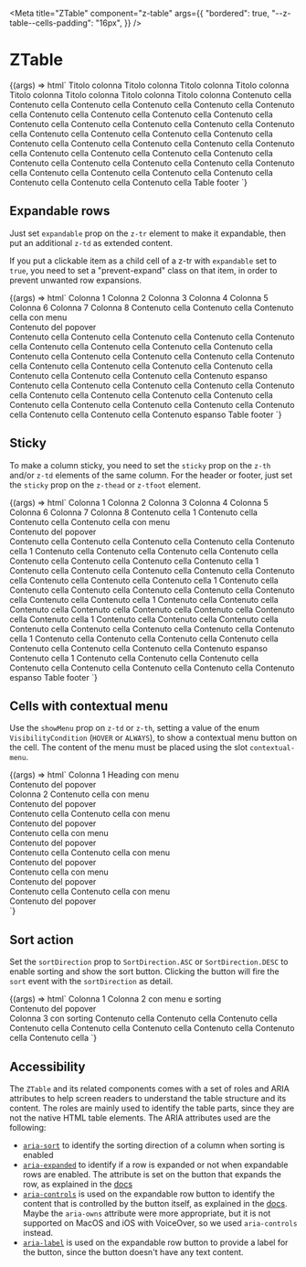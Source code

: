 
<Meta
  title="ZTable"
  component="z-table"
  args={{
    "bordered": true,
    "--z-table--cells-padding": "16px",
  }}
/>

# ZTable

<Canvas>
  <Story name="ZTable">
    {(args) => html`<z-table
      class="z-table-demo"
      .bordered=${args.bordered}
      style=${styleMap({
        "--z-table--cells-padding": args["--z-table--cells-padding"],
      })}
    >
      <z-thead>
        <z-tr>
          <z-th>Titolo colonna</z-th>
          <z-th>Titolo colonna</z-th>
          <z-th>Titolo colonna</z-th>
          <z-th>Titolo colonna</z-th>
          <z-th>Titolo colonna</z-th>
          <z-th>Titolo colonna</z-th>
          <z-th>Titolo colonna</z-th>
          <z-th>Titolo colonna</z-th>
        </z-tr>
      </z-thead>
      <z-tbody>
        <z-tr>
          <z-td>Contenuto cella</z-td>
          <z-td>Contenuto cella</z-td>
          <z-td>Contenuto cella</z-td>
          <z-td>Contenuto cella</z-td>
          <z-td>Contenuto cella</z-td>
          <z-td>Contenuto cella</z-td>
          <z-td>Contenuto cella</z-td>
          <z-td>Contenuto cella</z-td>
        </z-tr>
        <z-tr>
          <z-td>Contenuto cella</z-td>
          <z-td>Contenuto cella</z-td>
          <z-td>Contenuto cella</z-td>
          <z-td>Contenuto cella</z-td>
          <z-td>Contenuto cella</z-td>
          <z-td>Contenuto cella</z-td>
          <z-td>Contenuto cella</z-td>
          <z-td>Contenuto cella</z-td>
        </z-tr>
        <z-tr>
          <z-td>Contenuto cella</z-td>
          <z-td>Contenuto cella</z-td>
          <z-td>Contenuto cella</z-td>
          <z-td>Contenuto cella</z-td>
          <z-td>Contenuto cella</z-td>
          <z-td>Contenuto cella</z-td>
          <z-td>Contenuto cella</z-td>
          <z-td>Contenuto cella</z-td>
        </z-tr>
        <z-tr>
          <z-td>Contenuto cella</z-td>
          <z-td>Contenuto cella</z-td>
          <z-td>Contenuto cella</z-td>
          <z-td>Contenuto cella</z-td>
          <z-td>Contenuto cella</z-td>
          <z-td>Contenuto cella</z-td>
          <z-td>Contenuto cella</z-td>
          <z-td>Contenuto cella</z-td>
        </z-tr>
        <z-tr>
          <z-td>Contenuto cella</z-td>
          <z-td>Contenuto cella</z-td>
          <z-td>Contenuto cella</z-td>
          <z-td>Contenuto cella</z-td>
          <z-td>Contenuto cella</z-td>
          <z-td>Contenuto cella</z-td>
          <z-td>Contenuto cella</z-td>
          <z-td>Contenuto cella</z-td>
        </z-tr>
      </z-tbody>
      <z-tfoot>
        <z-tr>
          <z-td colspan="8">Table footer</z-td>
        </z-tr>
      </z-tfoot>
    </z-table>`}
  </Story>
</Canvas>

## Expandable rows

Just set `expandable` prop on the `z-tr` element to make it expandable, then put an additional `z-td` as extended content.

If you put a clickable item as a child cell of a z-tr with `expandable` set to `true`, you need to set a "prevent-expand" class on that item, in order to prevent unwanted row expansions.

<Canvas>
  <Story name="Expandable rows">
    {(args) => html`<z-table
      class="z-table-demo"
      .bordered=${args.bordered}
      style=${styleMap({
        "--z-table--cells-padding": args["--z-table--cells-padding"],
      })}
    >
      <z-thead>
        <z-tr>
          <z-th>Colonna 1</z-th>
          <z-th>Colonna 2</z-th>
          <z-th>Colonna 3</z-th>
          <z-th>Colonna 4</z-th>
          <z-th>Colonna 5</z-th>
          <z-th>Colonna 6</z-th>
          <z-th>Colonna 7</z-th>
          <z-th>Colonna 8</z-th>
        </z-tr>
      </z-thead>
      <z-tbody>
        <z-tr>
          <z-td>Contenuto cella</z-td>
          <z-td>Contenuto cella</z-td>
          <z-td show-menu>
            <span>Contenuto cella con menu</span>
            <div slot="contextual-menu">Contenuto del popover</div></z-td
          >
          <z-td>Contenuto cella</z-td>
          <z-td>Contenuto cella</z-td>
          <z-td>Contenuto cella</z-td>
          <z-td>Contenuto cella</z-td>
          <z-td>Contenuto cella</z-td>
        </z-tr>
        <z-tr>
          <z-td>Contenuto cella</z-td>
          <z-td>Contenuto cella</z-td>
          <z-td>Contenuto cella</z-td>
          <z-td>Contenuto cella</z-td>
          <z-td>Contenuto cella</z-td>
          <z-td>Contenuto cella</z-td>
          <z-td>Contenuto cella</z-td>
          <z-td>Contenuto cella</z-td>
        </z-tr>
        <z-tr expandable>
          <z-td>Contenuto cella</z-td>
          <z-td>Contenuto cella</z-td>
          <z-td>
            <span>Contenuto cella</span>
            <z-button
              class="prevent-expand"
              onclick="alert('button clicked without expanding the row')"
              icon="plus"
              size="x-small"
            ></z-button
          ></z-td>
          <z-td>Contenuto cella</z-td>
          <z-td>Contenuto cella</z-td>
          <z-td>Contenuto cella</z-td>
          <z-td>Contenuto cella</z-td>
          <z-td>Contenuto cella</z-td>
          <z-td>Contenuto espanso</z-td>
        </z-tr>
        <z-tr>
          <z-td>Contenuto cella</z-td>
          <z-td>Contenuto cella</z-td>
          <z-td>Contenuto cella</z-td>
          <z-td>Contenuto cella</z-td>
          <z-td>Contenuto cella</z-td>
          <z-td>Contenuto cella</z-td>
          <z-td>Contenuto cella</z-td>
          <z-td>Contenuto cella</z-td>
        </z-tr>
        <z-tr expandable>
          <z-td>Contenuto cella</z-td>
          <z-td>Contenuto cella</z-td>
          <z-td>Contenuto cella</z-td>
          <z-td>Contenuto cella</z-td>
          <z-td>Contenuto cella</z-td>
          <z-td>Contenuto cella</z-td>
          <z-td>Contenuto cella</z-td>
          <z-td>Contenuto cella</z-td>
          <z-td>Contenuto espanso</z-td>
        </z-tr>
      </z-tbody>
      <z-tfoot>
        <z-tr>
          <z-td colspan="8">Table footer</z-td>
        </z-tr>
      </z-tfoot>
    </z-table>`}
  </Story>
</Canvas>

## Sticky

To make a column sticky, you need to set the `sticky` prop on the `z-th` and/or `z-td` elements of the same column.
For the header or footer, just set the `sticky` prop on the `z-thead` or `z-tfoot` element.

<Canvas>
  <Story
    name="Sticky"
    args={{
      stickyHeader: true,
      stickyFooter: true,
      stickFirstColumn: true,
    }}
  >
    {(args) => html`<z-table
      class="z-table-demo"
      .bordered=${args.bordered}
      style=${styleMap({
        "--z-table--cells-padding": args["--z-table--cells-padding"],
        "height": "400px",
      })}
    >
      <z-thead .sticky=${args.stickyHeader}>
        <z-tr>
          <z-th .sticky=${args.stickFirstColumn}>Colonna 1</z-th>
          <z-th>Colonna 2</z-th>
          <z-th>Colonna 3</z-th>
          <z-th>Colonna 4</z-th>
          <z-th>Colonna 5</z-th>
          <z-th>Colonna 6</z-th>
          <z-th>Colonna 7</z-th>
          <z-th>Colonna 8</z-th>
        </z-tr>
      </z-thead>
      <z-tbody>
        <z-tr>
          <z-td .sticky=${args.stickFirstColumn}>Contenuto cella 1</z-td>
          <z-td>Contenuto cella</z-td>
          <z-td>Contenuto cella</z-td>
          <z-td show-menu>
            <span>Contenuto cella con menu</span>
            <div slot="contextual-menu">Contenuto del popover</div></z-td
          >
          <z-td>Contenuto cella</z-td>
          <z-td>Contenuto cella</z-td>
          <z-td>Contenuto cella</z-td>
          <z-td>Contenuto cella</z-td>
        </z-tr>
        <z-tr>
          <z-td .sticky=${args.stickFirstColumn}>Contenuto cella 1</z-td>
          <z-td>Contenuto cella</z-td>
          <z-td>Contenuto cella</z-td>
          <z-td>Contenuto cella</z-td>
          <z-td>Contenuto cella</z-td>
          <z-td>Contenuto cella</z-td>
          <z-td>Contenuto cella</z-td>
          <z-td>Contenuto cella</z-td>
        </z-tr>
        <z-tr>
          <z-td .sticky=${args.stickFirstColumn}>Contenuto cella 1</z-td>
          <z-td>Contenuto cella</z-td>
          <z-td>Contenuto cella</z-td>
          <z-td>Contenuto cella</z-td>
          <z-td>Contenuto cella</z-td>
          <z-td>Contenuto cella</z-td>
          <z-td>Contenuto cella</z-td>
          <z-td>Contenuto cella</z-td>
        </z-tr>
        <z-tr>
          <z-td .sticky=${args.stickFirstColumn}>Contenuto cella 1</z-td>
          <z-td>Contenuto cella</z-td>
          <z-td>Contenuto cella</z-td>
          <z-td>Contenuto cella</z-td>
          <z-td>Contenuto cella</z-td>
          <z-td>Contenuto cella</z-td>
          <z-td>Contenuto cella</z-td>
          <z-td>Contenuto cella</z-td>
        </z-tr>
        <z-tr>
          <z-td .sticky=${args.stickFirstColumn}>Contenuto cella 1</z-td>
          <z-td>Contenuto cella</z-td>
          <z-td>Contenuto cella</z-td>
          <z-td>Contenuto cella</z-td>
          <z-td>Contenuto cella</z-td>
          <z-td>Contenuto cella</z-td>
          <z-td>Contenuto cella</z-td>
          <z-td>Contenuto cella</z-td>
        </z-tr>
        <z-tr>
          <z-td .sticky=${args.stickFirstColumn}>Contenuto cella 1</z-td>
          <z-td>Contenuto cella</z-td>
          <z-td>Contenuto cella</z-td>
          <z-td>Contenuto cella</z-td>
          <z-td>Contenuto cella</z-td>
          <z-td>Contenuto cella</z-td>
          <z-td>Contenuto cella</z-td>
          <z-td>Contenuto cella</z-td>
        </z-tr>
        <z-tr expandable>
          <z-td .sticky=${args.stickFirstColumn}>Contenuto cella 1</z-td>
          <z-td>Contenuto cella</z-td>
          <z-td>Contenuto cella</z-td>
          <z-td>Contenuto cella</z-td>
          <z-td>Contenuto cella</z-td>
          <z-td>Contenuto cella</z-td>
          <z-td>Contenuto cella</z-td>
          <z-td>
            <span>Contenuto cella</span>
            <z-button
              class="prevent-expand"
              onclick="alert('button clicked')"
              icon="plus"
              size="x-small"
            ></z-button
          ></z-td>
          <z-td>Contenuto espanso</z-td>
        </z-tr>
        <z-tr expandable>
          <z-td .sticky=${args.stickFirstColumn}>Contenuto cella 1</z-td>
          <z-td>Contenuto cella</z-td>
          <z-td>Contenuto cella</z-td>
          <z-td>Contenuto cella</z-td>
          <z-td>Contenuto cella</z-td>
          <z-td>Contenuto cella</z-td>
          <z-td>Contenuto cella</z-td>
          <z-td>Contenuto cella</z-td>
          <z-td>Contenuto espanso</z-td>
        </z-tr>
      </z-tbody>
      <z-tfoot .sticky=${args.stickyFooter}>
        <z-tr>
          <z-td colspan="8">Table footer</z-td>
        </z-tr>
      </z-tfoot>
    </z-table>`}
  </Story>
</Canvas>

## Cells with contextual menu

Use the `showMenu` prop on `z-td` or `z-th`, setting a value of the enum `VisibilityCondition` (`HOVER` or `ALWAYS`), to show a contextual menu button on the cell. The content of the menu must be placed using the slot `contextual-menu`.

<Canvas>
  <Story
    name="Cells with contextual menu"
    argTypes={{
      showMenu: {
        control: {
          type: "inline-radio",
          labels: {
            null: "hidden",
          },
        },
        options: [null, ...Object.values(VisibilityCondition)],
      },
    }}
    args={{
      showMenu: VisibilityCondition.HOVER,
    }}
  >
    {(args) => html`<z-table
      class="z-table-demo"
      .bordered=${args.bordered}
      style=${styleMap({
        "--z-table--cells-padding": args["--z-table--cells-padding"],
      })}
    >
      <z-thead>
        <z-tr>
          <z-th>Colonna 1</z-th>
          <z-th .showMenu=${args.showMenu}>
            Heading con menu
            <div slot="contextual-menu">Contenuto del popover</div>
          </z-th>
          <z-th>Colonna 2</z-th>
        </z-tr>
      </z-thead>
      <z-tbody>
        <z-tr>
          <z-td .showMenu=${args.showMenu}>
            <span>Contenuto cella con menu</span>
            <div slot="contextual-menu">Contenuto del popover</div>
          </z-td>
          <z-td>Contenuto cella</z-td>
          <z-td .showMenu=${args.showMenu}>
            <span>Contenuto cella con menu</span>
            <div slot="contextual-menu">Contenuto del popover</div>
          </z-td>
        </z-tr>
        <z-tr>
          <z-td .showMenu=${args.showMenu}>
            <span>Contenuto cella con menu</span>
            <div slot="contextual-menu">Contenuto del popover</div>
          </z-td>
          <z-td>Contenuto cella</z-td>
          <z-td .showMenu=${args.showMenu}>
            <span>Contenuto cella con menu</span>
            <div slot="contextual-menu">Contenuto del popover</div>
          </z-td>
        </z-tr>
        <z-tr>
          <z-td .showMenu=${args.showMenu}>
            <span>Contenuto cella con menu</span>
            <div slot="contextual-menu">Contenuto del popover</div>
          </z-td>
          <z-td>Contenuto cella</z-td>
          <z-td .showMenu=${args.showMenu}>
            <span>Contenuto cella con menu</span>
            <div slot="contextual-menu">Contenuto del popover</div>
          </z-td>
        </z-tr>
      </z-tbody>
    </z-table>`}
  </Story>
</Canvas>

## Sort action

Set the `sortDirection` prop to `SortDirection.ASC` or `SortDirection.DESC` to enable sorting and show the sort button.
Clicking the button will fire the `sort` event with the `sortDirection` as detail.

<Canvas>
  <Story name="Sort action">
    {(args) => html`<z-table
      class="z-table-demo"
      .bordered=${args.bordered}
      style=${styleMap({
        "--z-table--cells-padding": args["--z-table--cells-padding"],
      })}
    >
      <z-thead>
        <z-tr>
          <z-th>Colonna 1</z-th>
          <z-th
            .sortDirection=${SortDirection.ASC}
            .showMenu=${VisibilityCondition.HOVER}
          >
            Colonna 2 con menu e sorting
            <div slot="contextual-menu">Contenuto del popover</div>
          </z-th>
          <z-th .sortDirection=${SortDirection.DESC}>Colonna 3 con sorting</z-th>
        </z-tr>
      </z-thead>
      <z-tbody>
        <z-tr>
          <z-td>Contenuto cella</z-td>
          <z-td>Contenuto cella</z-td>
          <z-td>Contenuto cella</z-td>
        </z-tr>
        <z-tr>
          <z-td>Contenuto cella</z-td>
          <z-td>Contenuto cella</z-td>
          <z-td>Contenuto cella</z-td>
        </z-tr>
        <z-tr>
          <z-td>Contenuto cella</z-td>
          <z-td>Contenuto cella</z-td>
          <z-td>Contenuto cella</z-td>
        </z-tr>
      </z-tbody>
    </z-table>`}
  </Story>
</Canvas>

## Accessibility

The `ZTable` and its related components comes with a set of roles and ARIA attributes to help screen readers to understand the table structure and its content. The roles are mainly used to identify the table parts, since they are not the native HTML table elements. The ARIA attributes used are the following:

- [`aria-sort`](https://www.w3.org/TR/wai-aria-1.1/#aria-sort) to identify the sorting direction of a column when sorting is enabled
- [`aria-expanded`](https://www.w3.org/TR/wai-aria-1.1/#aria-expanded) to identify if a row is expanded or not when expandable rows are enabled. The attribute is set on the button that expands the row, as explained in the [docs](https://developer.mozilla.org/en-US/docs/Web/Accessibility/ARIA/Attributes/aria-expanded)
- [`aria-controls`](https://www.w3.org/TR/wai-aria-1.1/#aria-controls) is used on the expandable row button to identify the content that is controlled by the button itself, as explained in the [docs](https://developer.mozilla.org/en-US/docs/Web/Accessibility/ARIA/Attributes/aria-controls). Maybe the `aria-owns` attribute were more appropriate, but it is not supported on MacOS and iOS with VoiceOver, so we used `aria-controls` instead.
- [`aria-label`](https://www.w3.org/TR/wai-aria-1.1/#aria-label) is used on the expandable row button to provide a label for the button, since the button doesn't have any text content.

<ArgsTable of="z-table" />
